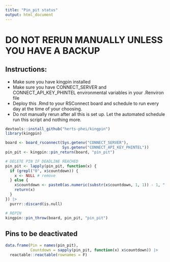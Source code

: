 ```yaml
---
title: "Pin_pit status"
output: html_document
---
```


# DO NOT RERUN MANUALLY UNLESS YOU HAVE A BACKUP 

## Instructions:

- Make sure you have kingpin installed
- Make sure you have CONNECT_SERVER and CONNECT_API_KEY_PHINTEL environmental variables in your .Renviron file
- Deploy this .Rmd to your RSConnect board and schedule to run every day at the time of your choosing. 
- Do not manually rerun after all this is set up. Let the automated schedule run this script and nothing more. 

```r
devtools::install_github("herts-phei/kingpin")
library(kingpin)

board <- board_rsconnect(Sys.getenv("CONNECT_SERVER"), 
                         Sys.getenv("CONNECT_API_KEY_PHINTEL"))
pin_pit <- kingpin::pin_return(board, "pin_pit")

# DELETE PIN IF DEADLINE REACHED
pin_pit <- lapply(pin_pit, function(x) {
  if (grepl("0", x$countdown)) {
    x <- NULL # remove
  } else {
    x$countdown <- paste0(as.numeric(substr(x$countdown, 1, 1)) - 1, " days to deletion") # count down 
    return(x)
  }
}) |>
  purrr::discard(is.null)

# REPIN
kingpin::pin_throw(board, pin_pit, "pin_pit")

```

## Pins to be deactivated 

```r
data.frame(Pin = names(pin_pit),
           Countdown = sapply(pin_pit, function(x) x$countdown)) |>
  reactable::reactable(rownames = F)
```

